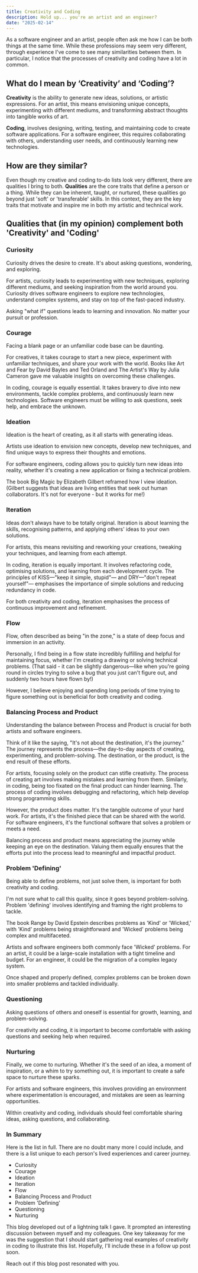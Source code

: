 ```yaml
---
title: Creativity and Coding
description: Hold up... you're an artist and an engineer?
date: "2025-02-14"
---
```


As a software engineer and an artist, people often ask me how I can be both things at the same time. While these professions may seem very different, through experience I've come to see many similarities between them. In particular, I notice that the processes of creativity and coding have a lot in common.

## What do I mean by ‘Creativity’ and ‘Coding’?

**Creativity** is the ability to generate new ideas, solutions, or artistic expressions. For an artist, this means envisioning unique concepts, experimenting with different mediums, and transforming abstract thoughts into tangible works of art.

**Coding**, involves designing, writing, testing, and maintaining code to create software applications. For a software engineer, this requires collaborating with others, understanding user needs, and continuously learning new technologies.

## How are they similar?

Even though my creative and coding to-do lists look very different, there are qualities I bring to both. **Qualities** are the core traits that define a person or a thing. While they can be inherent, taught, or nurtured, these qualities go beyond just 'soft' or 'transferable' skills. In this context, they are the key traits that motivate and inspire me in both my artistic and technical work.

## Qualities that (in my opinion) complement both 'Creativity' and 'Coding'

### Curiosity

Curiosity drives the desire to create. It's about asking questions, wondering, and exploring.

For artists, curiosity leads to experimenting with new techniques, exploring different mediums, and seeking inspiration from the world around you. Curiosity drives software engineers to explore new technologies, understand complex systems, and stay on top of the fast-paced industry.

Asking "what if" questions leads to learning and innovation. No matter your pursuit or profession.

### Courage

Facing a blank page or an unfamiliar code base can be daunting.

For creatives, it takes courage to start a new piece, experiment with unfamiliar techniques, and share your work with the world. Books like Art and Fear by David Bayles and Ted Orland and The Artist's Way by Julia Cameron gave me valuable insights on overcoming these challenges.

In coding, courage is equally essential. It takes bravery to dive into new environments, tackle complex problems, and continuously learn new technologies. Software engineers must be willing to ask questions, seek help, and embrace the unknown.

### Ideation

Ideation is the heart of creating, as it all starts with generating ideas.

Artists use ideation to envision new concepts, develop new techniques, and find unique ways to express their thoughts and emotions.

For software engineers, coding allows you to quickly turn new ideas into reality, whether it's creating a new application or fixing a technical problem.

The book Big Magic by Elizabeth Gilbert reframed how I view ideation. (Gilbert suggests that ideas are living entities that seek out human collaborators. It's not for everyone - but it works for me!)

### Iteration

Ideas don't always have to be totally original. Iteration is about learning the skills, recognising patterns, and applying others' ideas to your own solutions.

For artists, this means revisiting and reworking your creations, tweaking your techniques, and learning from each attempt.

In coding, iteration is equally important. It involves refactoring code, optimising solutions, and learning from each development cycle. The principles of KISS—"keep it simple, stupid"— and DRY—"don't repeat yourself"— emphasises the importance of simple solutions and reducing redundancy in code.

For both creativity and coding, iteration emphasises the process of continuous improvement and refinement.

### Flow

Flow, often described as being "in the zone," is a state of deep focus and immersion in an activity.

Personally, I find being in a flow state incredibly fulfilling and helpful for maintaining focus, whether I'm creating a drawing or solving technical problems. (That said - it can be slightly dangerous—like when you're going round in circles trying to solve a bug that you just can't figure out, and suddenly two hours have flown by!)

However, I believe enjoying and spending long periods of time trying to figure something out is beneficial for both creativity and coding.

### Balancing Process and Product

Understanding the balance between Process and Product is crucial for both artists and software engineers.

Think of it like the saying, "It's not about the destination, it's the journey." The journey represents the process—the day-to-day aspects of creating, experimenting, and problem-solving. The destination, or the product, is the end result of these efforts.

For artists, focusing solely on the product can stifle creativity. The process of creating art involves making mistakes and learning from them. Similarly, in coding, being too fixated on the final product can hinder learning. The process of coding involves debugging and refactoring, which help develop strong programming skills.

However, the product does matter. It's the tangible outcome of your hard work. For artists, it's the finished piece that can be shared with the world. For software engineers, it's the functional software that solves a problem or meets a need.

Balancing process and product means appreciating the journey while keeping an eye on the destination. Valuing them equally ensures that the efforts put into the process lead to meaningful and impactful product.

### Problem 'Defining'

Being able to define problems, not just solve them, is important for both creativity and coding.

I'm not sure what to call this quality, since it goes beyond problem-solving. Problem 'defining' involves identifying and framing the right problems to tackle.

The book Range by David Epstein describes problems as 'Kind' or 'Wicked,' with 'Kind' problems being straightforward and 'Wicked' problems being complex and multifaceted.

Artists and software engineers both commonly face 'Wicked' problems. For an artist, it could be a large-scale installation with a tight timeline and budget. For an engineer, it could be the migration of a complex legacy system.

Once shaped and properly defined, complex problems can be broken down into smaller problems and tackled individually.

### Questioning

Asking questions of others and oneself is essential for growth, learning, and problem-solving.

For creativity and coding, it is important to become comfortable with asking questions and seeking help when required.

### Nurturing

Finally, we come to nurturing. Whether it's the seed of an idea, a moment of inspiration, or a whim to try something out, it is important to create a safe space to nurture these sparks.

For artists and software engineers, this involves providing an environment where experimentation is encouraged, and mistakes are seen as learning opportunities.

Within creativity and coding, individuals should feel comfortable sharing ideas, asking questions, and collaborating.

### In Summary

Here is the list in full. There are no doubt many more I could include, and there is a list unique to each person's lived experiences and career journey.

- Curiosity
- Courage
- Ideation
- Iteration
- Flow
- Balancing Process and Product
- Problem 'Defining'
- Questioning
- Nurturing

This blog developed out of a lightning talk I gave. It prompted an interesting discussion between myself and my colleagues. One key takeaway for me was the suggestion that I should start gathering real examples of creativity in coding to illustrate this list. Hopefully, I'll include these in a follow up post soon.

Reach out if this blog post resonated with you.
